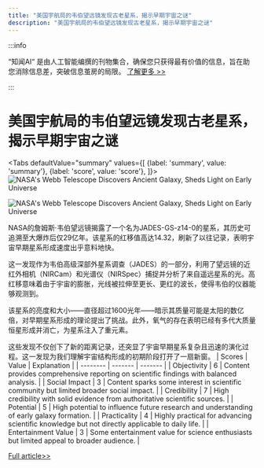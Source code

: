 ```yaml
---
title: "美国宇航局的韦伯望远镜发现古老星系，揭示早期宇宙之谜"
description: "美国宇航局的韦伯望远镜发现古老星系，揭示早期宇宙之谜"
---
```



:::info

“知闻AI“ 是由人工智能编撰的刊物集合，确保您只获得最有价值的信息，旨在助您消除信息差，突破信息茧房的局限。  [了解更多 >>](/zh-Hans/docs/guides)

:::

# 美国宇航局的韦伯望远镜发现古老星系，揭示早期宇宙之谜


<Tabs
	defaultValue="summary"
	values={[
	{label: 'summary', value: 'summary'},
	{label: 'score', value: 'score'},
]}>
<TabItem value="summary">
<img
  src="https://image.informedainews.com/2024/06/Tec-E7D-1717983459-0.jpg"
  alt="NASA's Webb Telescope Discovers Ancient Galaxy, Sheds Light on Early Universe"
/>

<img
  src="https://image.informedainews.com/2024/06/Tec-nVy-1717983459-1.jpg"
  alt="NASA's Webb Telescope Discovers Ancient Galaxy, Sheds Light on Early Universe"
/>



NASA的詹姆斯·韦伯望远镜揭露了一个名为JADES-GS-z14-0的星系，其历史可追溯至大爆炸后仅29亿年。该星系的红移值高达14.32，刷新了以往记录，表明宇宙早期星系形成速度出乎意料地快。

这一发现作为韦伯高级深部外星系调查（JADES）的一部分，利用了望远镜的近红外相机（NIRCam）和光谱仪（NIRSpec）捕捉并分析了来自遥远星系的光。高红移意味着由于宇宙的膨胀，光线被拉伸至更长、更红的波长，使得韦伯的仪器能够观测到。

该星系的亮度和大小——直径超过1600光年——暗示其质量可能是太阳的数亿倍，对早期星系形成的理论提出了挑战。此外，氧气的存在表明已经有多代大质量恒星形成并消亡，为星系注入了重元素。

这些发现不仅创下了新的距离记录，还突显了宇宙早期星系复杂且迅速的演化过程。这一发现为我们理解宇宙结构形成的初期阶段打开了一扇新窗。
</TabItem>
<TabItem value="score">
	| Scores     | Value   | Explanation |
	| -------- | ------- | ------- |
	| Objectivity  | 6    | Content provides comprehensive reporting on scientific findings with balanced analysis.    |
	| Social Impact | 3     | Content sparks some interest in scientific community but limited broader social impact.    |
	| Credibility    | 7    | High credibility with solid evidence from authoritative scientific sources.    |
	| Potential    | 5    | High potential to influence future research and understanding of early galaxy formation.    |
	| Practicality    | 4    | Highly practical for advancing scientific knowledge but not directly applicable to daily life.    |
	| Entertainment Value    | 3    | Some entertainment value for science enthusiasts but limited appeal to broader audience.    |
</TabItem>
</Tabs>

[Full article>>](https://www.cnbeta.com.tw/articles/science/1434137.htm)

